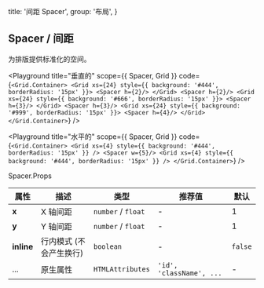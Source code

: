 
  title: '间距 Spacer',
  group: '布局',
}

## Spacer / 间距

为排版提供标准化的空间。

<Playground
  title="垂直的"
  scope={{ Spacer, Grid }}
  code={`
<Grid.Container>
  <Grid xs={24} style={{ background: '#444', borderRadius: '15px' }}>
    <Spacer h={2}/>
  </Grid>
  <Spacer h={2}/>
  <Grid xs={24} style={{ background: '#666', borderRadius: '15px' }}>
    <Spacer h={3}/>
  </Grid>
  <Spacer h={3}/>
  <Grid xs={24} style={{ background: '#999', borderRadius: '15px' }}>
    <Spacer h={4}/>
  </Grid>
</Grid.Container>
`}
/>

<Playground
  title="水平的"
  scope={{ Spacer, Grid }}
  code={`
<Grid.Container>
  <Grid xs={4} style={{ background: '#444', borderRadius: '15px' }} />
  <Spacer w={5}/>
  <Grid xs={4} style={{ background: '#444', borderRadius: '15px' }} />
</Grid.Container>
`}
/>

<Attributes edit="/pages/zh-cn/components/spacer.mdx">
<Attributes.Title>Spacer.Props</Attributes.Title>

| 属性       | 描述                    | 类型               | 推荐值                   | 默认    |
| ---------- | ----------------------- | ------------------ | ------------------------ | ------- |
| **x**      | X 轴间距                | `number` / `float` | -                        | 1       |
| **y**      | Y 轴间距                | `number` / `float` | -                        | 1       |
| **inline** | 行内模式 (不会产生换行) | `boolean`          | -                        | `false` |
| ...        | 原生属性                | `HTMLAttributes`   | `'id', 'className', ...` | -       |

</Attributes>

